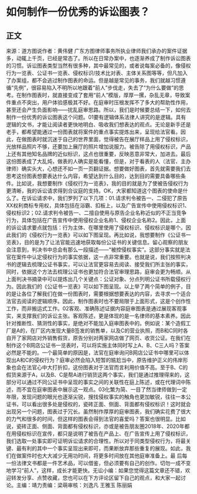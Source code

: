 # 如何制作一份优秀的诉讼图表？
## 正文
来源：道方图说作者：黄伟健 广东方图律师事务所执业律师我们承办的案件证据多，动辄上千页，已经是常态了。所以在日常办案中，也逐渐养成了制作诉讼图表的习惯。诉讼图表类型当然有很多种，其中最常见的，或者说每案必备的，像侵权行为一览表、公证书一览表、侵权标识/技术比对表、主体关系图等等，但凡加入了办案组，都不会逃过制作图表的命运。但是越是常见的事务，我们就越习惯遵循“先例”，很容易陷入不明所以地跟着“前人”步伐走，失去了“为什么要做”的思考。在制作图表时，就直接变成了套用“前人”模版，厚厚一摞，杂乱无章，导致案件重点不突出，用户体验感极其不好。在庭审时压根发挥不了多大的帮助性作用，甚至还会产生负面影响——扰乱庭审思路。所以，我们是时候要总结一下，如何去制作一份优秀的诉讼图表这个问题。01要有逻辑体系法律人讲究的是逻辑。具有逻辑的文书，才能让阅读者更快地明白、吸收我们想表达的观点。无论是新手还是老手，都希望能通过一份图表就将案件的重点事实提炼出来，呈现给法官看。因此，在做图表时就沉迷于自己的世界里面，觉得被告在展厅样品上用了侵权标识，光放样品照片不够，还要加上展厅的照片增加说服力。被告除了用侵权标识，产品上还有其他知名品牌的近似标识，这点也很重要，反映恶意非常大，加进去。最后这份图表成了大乱炖，做表的人确实是能看懂，但是，对于看表的人（法官、主办律师）确实头大，心想还不如一页一页翻证据。想要做好图表，首先就需要我们去思考这份图表想要表达什么内容，希望达到什么目的，达到目的需要具备哪些条件。比如说，我想要制作《侵权行为一览表》，我的目的就是为了使被告侵权行为更清晰，我的诉讼请求得到合议庭的支持。OK，大家都知道这个图表的使命是什么了。在诉讼请求中，我们罗列了以下几项：01.请求判令被告一、二侵犯了原告XX权利商标专用权，具体包括在浴霸、扣板上，以及广告宣传中使用侵权标识1、侵权标识2；02.请求判令被告一、二擅自使用与原告企业名称近似的不正当竞争行为，具体包括在广告宣传中使用侵权企业名称1、侵权企业名称2。因此，上面的诉讼请求要点就包括：行为主体、在哪里使用了侵权标识、侵权标识是哪个。因此我们的《侵权行为一览表》可以如下图呈现。再比如说，我想要制作《公证书一览表》，目的是为了让法官能迅速地获取每份公证书的关键信息。留心观察的朋友会注意到，判决书中总会有那么一段描述——“被控侵权事实”。这部分事实就是法官在案件中认定侵权行为的事实依据，这一点非常重要。也就是说，我们按照判决书的逻辑去梳理公证书事实，可以让法官更容易去阅读、接受我们所主张的事实，同时，依据这个方法去梳理公证书也更加符合法官审理思路，庭审会更为畅顺。从上面判决书摘录中可以提炼出几个关键点：公证对象、分点列明公证书所载侵权行为。因此我们的《公证书一览表》可以如下图呈现。以上举了两个简单的例子，目的是让各位了解我们在做一份图表时，需要根据想要表达的内容，去寻求一个适合法官去阅读的逻辑顺序。因此，制作图表时也不要局限于上面形式，这是个创作性工作，而非搬运式工作。02客观、准确陈述证据内容庭审图表是通过展现客观事实，来支撑我们的诉讼主张。客观陈述，更是体现的是一名律师的基本素养。因此针对推断性、猜测性的事实，是绝对不能加入庭审图表中的。例如说：某个造假工厂是A的，在厂区内发现大量B签发的销售单，以及C的营业执照，而B和C同时各自开了家网店对外销售假货，原告分别对两家网店做了网页、收货公证。在我们在制作这个B网店公证书一览表时，可以将实施主体同时写上A、B、C三人吗？答案必然是不能的。一个最简单的原因是，法官在庭审询问B网店公证书中哪里可以体现出A和C的侵权行为？庭审必然会陷入短暂的尴尬当中，原告维护正义的伟岸形象也会在法官心中大打折扣，这份图表对于法官而言利用价值不高。至于B、C的假货来源于A，以及B、C是帮A进行销货这两个事实，我们是通过推理得来的，这部分可以通过不同公证书中呈现的事实之间的关联性在庭上陈述，或在代理词中陈述，而不宜在庭审图表中展示这一观点。03化繁为简、一目了然当律师做到一定年限，发现问题的眼光也逐渐尖锐，搜找侵权事实的触角也更加敏锐，往往一本公证书，可以看出很多处是侵权的，瓷砖正面、侧面、背面都有侵权标识！这时就会出现另一个问题，图表过于冗长。虽然制作厚厚的庭审图表，我们确实花费了很大的力气和很多的时间，但这样的图表会得到法官的喜爱吗？答案也很明显。比如说，瓷砖正面、侧面、背面都有侵权标识，亦或是被告朋友圈2018年、2020年都在用侵权标识在宣传，都只是说明了被告在产品上、在广告宣传上用了侵权标识，我们选取一处事实即可证明诉讼请求的合理性。所以对于同类型侵权行为，将最关键、最有利的其中一个事实呈现出来即可，而果断放弃那些重复的展现。如此，我们在做案件时也大大减少无用功时间，将更多时间放在其他庭审准备上。最 后每一份法律文书都是一件艺术品，可以借鉴，但必须要有自己的创作。切勿一成不变地学习“前人”，这样，成长才能更快。无讼小编：如果您觉得这篇文章还不错，欢迎转发分享、点赞收藏，您也可以在下方评论区留下自己的观点，和大家一起讨论。主编：靖力责编：梁萌审核：刘逸凡 王雅玉 陈丽娟